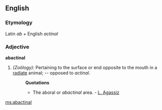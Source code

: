 ==English==

===Etymology===
Latin ''ab'' + English ''actinal''
===Adjective===
'''abactinal'''

#''(Zoölogy):'' Pertaining to the surface or end opposite to the mouth in a [[radiate]] animal; -- opposed to ''actinal''.
#:'''Quotations'''
#:*The aboral or ''abactinal'' area. - [[w:Louis Agassiz|L. Agassiz]]

[[ms:abactinal]]